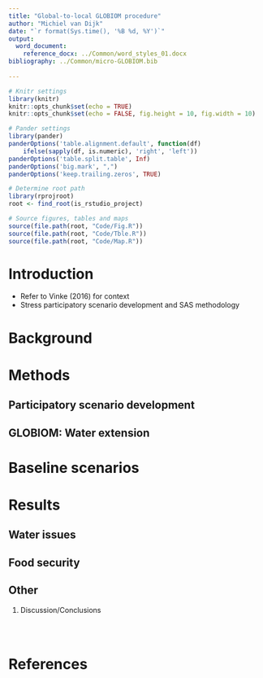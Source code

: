 ```yaml
---
title: "Global-to-local GLOBIOM procedure"
author: "Michiel van Dijk"
date: "`r format(Sys.time(), '%B %d, %Y')`"
output: 
  word_document:
    reference_docx: ../Common/word_styles_01.docx
bibliography: ../Common/micro-GLOBIOM.bib
    
---
```


```r
# Knitr settings
library(knitr)
knitr::opts_chunk$set(echo = TRUE)
knitr::opts_chunk$set(echo = FALSE, fig.height = 10, fig.width = 10)

# Pander settings
library(pander)
panderOptions('table.alignment.default', function(df)
    ifelse(sapply(df, is.numeric), 'right', 'left'))
panderOptions('table.split.table', Inf)
panderOptions('big.mark', ",")
panderOptions('keep.trailing.zeros', TRUE)

# Determine root path
library(rprojroot)
root <- find_root(is_rstudio_project)

# Source figures, tables and maps
source(file.path(root, "Code/Fig.R"))
source(file.path(root, "Code/Tble.R"))
source(file.path(root, "Code/Map.R"))

```

# Introduction
- Refer to Vinke (2016) for context
- Stress participatory scenario development and SAS methodology

# Background

# Methods
## Participatory scenario development

## GLOBIOM: Water extension


# Baseline scenarios

# Results
## Water issues
## Food security
##  Other

#. Discussion/Conclusions



```r

```

```r

```

```r

```



# References